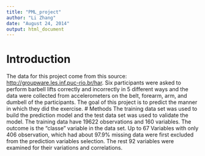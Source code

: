 ```yaml
---
title: "PML_project"
author: "Li Zhang"
date: "August 24, 2014"
output: html_document
---
```


# Introduction
The data for this project come from this source: <http://groupware.les.inf.puc-rio.br/har>. Six participants were asked to perform barbell lifts correctly and incorrectly in 5 different ways and the data were collected from accelerometers on the belt, forearm, arm, and dumbell of the participants. The goal of this project is to predict the manner in which they did the exercise.
# Methods
The training data set was used to build the prediction model and the test data set was used to validate the model. The training data have 19622 observations and 160 variables. The outcome is the "classe" variable in the data set. Up to 67 Variables with only 406 observation, which had about 97.9% missing data were first excluded from the prediction variables selection. The rest 92 variables were examined for their variations and correlations.